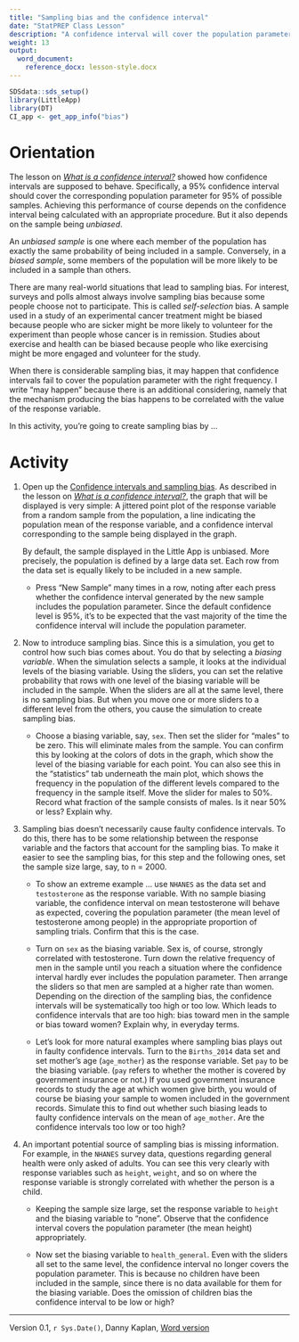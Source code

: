 ```yaml
---
title: "Sampling bias and the confidence interval"
date: "StatPREP Class Lesson"
description: "A confidence interval will cover the population parameter with the right frequency only if the sample is unbiased. This lesson explores sampling bias."
weight: 13
output:
  word_document:
    reference_docx: lesson-style.docx
---
```


```r
SDSdata::sds_setup()
library(LittleApp)
library(DT)
CI_app <- get_app_info("bias")
```

# Orientation

The lesson  on [*What is a confidence interval?*](/lessons/what_is_a_confidence_interval/) showed how confidence intervals are supposed to behave. Specifically, a 95% confidence interval should cover the corresponding  population  parameter for 95% of  possible samples. Achieving  this performance of course depends on  the confidence interval being calculated with an appropriate procedure. But it also depends on the sample being *unbiased*.

An *unbiased sample* is one where each member of the population has exactly the same probability of being included in a sample. Conversely, in a *biased sample*, some members of the population  will be more likely to be included in  a sample than others.

There  are many real-world situations that lead to sampling bias. For interest,  surveys and polls almost always involve sampling bias because some people choose  not to  participate. This is called *self-selection* bias. A sample used in a  study of an experimental cancer treatment might be biased because people who are sicker might be more likely to volunteer for the experiment than  people whose cancer is in remission. Studies about exercise and health can be biased  because people who like exercising might be more engaged and volunteer for the study.

When there is considerable sampling bias, it may happen that confidence intervals fail to cover the population parameter with the right frequency. I  write "may happen" because  there is an additional considering, namely that the mechanism producing the bias happens to be correlated with the value of the response variable.

In  this activity, you're going to create sampling bias by ...

# Activity

1. Open up the [Confidence intervals and sampling bias](`r CI_app$url`). As described in the lesson  on [*What is a confidence interval?*](/lessons/what_is_a_confidence_interval/), the graph that will be displayed is very simple: A jittered point plot of the response variable from a random sample from the population, a line indicating the population mean of the response variable, and a confidence interval corresponding to the sample being displayed in the graph.
     
     By default, the sample displayed in the Little App is unbiased. More precisely, the population is defined by a large data set. Each row from the data set is equally likely to be included in a new sample. 

    * Press "New Sample" many times in  a row, noting after each press  whether the confidence interval generated by the new sample includes  the population  parameter. Since the default  confidence level is 95%, it's to be expected  that the vast majority of the time the confidence interval will include the population parameter.
    
2. Now to introduce sampling bias.  Since this is a simulation, you  get to control how such bias comes about. You  do that by selecting a *biasing variable*. When the simulation selects a sample, it looks at the individual levels of the biasing variable. Using the sliders, you can set the relative probability that rows with one level of the biasing variable will be included in the sample. When the sliders are all at the same level, there is no sampling bias. But when you move one or more sliders to a different level from the others, you cause the simulation to create sampling bias.

    * Choose a biasing variable, say, `sex`. Then set the slider for "males" to  be zero. This will eliminate males from the sample. You can confirm this by looking at the colors of dots in the graph, which show the level of the biasing variable for each point. You can also see this in the "statistics" tab underneath the main plot, which shows the frequency  in the population of the different levels  compared to the frequency in the sample itself. Move the  slider for males to 50%. Record what fraction of the sample consists of males. Is it near 50% or less? Explain why.
    
3. Sampling bias doesn't necessarily cause faulty confidence intervals. To do this, there has to be some relationship between the response variable and the factors that account for the sampling bias. To make  it easier to see the sampling bias,  for this step  and the  following ones, set the sample size large, say,  to n  = 2000.

    * To show an extreme example ... use `NHANES` as the data set and  `testosterone` as the response variable. With no sample biasing variable, the confidence interval on mean testosterone will behave as expected, covering the population parameter (the mean level of testosterone among people) in the appropriate proportion of sampling trials. Confirm that this is the case.
    
    * Turn on `sex` as the biasing variable. Sex is,  of course, strongly correlated with testosterone. Turn down the relative frequency of men in the sample until you reach a situation where  the confidence  interval  hardly ever includes the population  parameter. Then arrange the sliders so that men are sampled at a higher rate than women. Depending on the direction of the sampling bias, the confidence intervals  will be systematically too high or too  low. Which leads to confidence intervals that are too high: bias toward men in the sample  or bias toward women? Explain  why, in everyday terms.
    
    * Let's look  for more natural examples where sampling bias plays out in faulty confidence intervals. Turn to the `Births_2014` data  set  and set  mother's age (`age_mother`) as the response variable. Set `pay` to  be the biasing variable. (`pay` refers to  whether the mother is covered by government insurance or not.) If you used government insurance records  to study the age at which women give birth,  you would of course be biasing your sample to women included in the government records. Simulate this to find out whether such biasing leads to faulty confidence intervals on the mean of `age_mother`. Are the confidence intervals too low or too high?

    
#. An important potential source of sampling bias is missing information. For example, in the `NHANES` survey data, questions regarding general health were only asked of adults. You can see this very clearly with response variables such as `height`,  `weight`, and so  on where the response variable is  strongly correlated with whether the person is a child. 

    * Keeping the sample size large, set the response variable to `height` and the biasing  variable to "none". Observe that  the confidence interval covers the population parameter (the mean height) appropriately. 

    * Now set the biasing variable to `health_general`. Even with the sliders all set to the same level, the confidence  interval  no longer covers the  population  parameter. This is because no  children have  been included in the sample, since there is no data available for  them for the biasing variable. Does the omission of  children bias the confidence interval to be low or high?




----------------------

Version 0.1, `r Sys.Date()`, Danny Kaplan, [Word version](`r paste0("/word-versions/",tools::file_path_sans_ext(knitr::current_input()), ".docx")`)